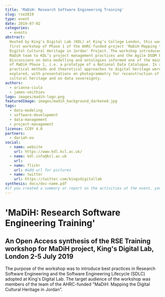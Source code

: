 ```yaml
---
title: 'MaDiH: Research Software Engineering Training'
slug: rse2019
type: event
date: 2019-07-02
categories:
  - events
abstract:
  Hosted by King’s Digital Lab (KDL) at King’s College London, this was the
  first workshop of Phase 1 of the AHRC-funded project 'MaDiH Mapping the
  Digital Cultural Heritage in Jordan' Project. The workshop introduced the
  MaDiH team to KDL’s project management practices and the Agile DSDM Process.
  Discussions on data modelling and ontologies informed one of the main outcomes
  of MaDiH Phase 1, i.e. a prototype of a National Data Catalogue. In addition,
  practical methods and theoretical approaches to digital heritage were
  explored, with presentations on photogrammetry for reconstruction of destroyed
  cultural heritage and on data sovereignty.
authors:
  - arianna-ciula
  - james-smithies
logo: images/madih-logo.png
featuredImage: images/madih_background_darkened.jpg
tags:
  - data-modeling
  - software-development
  - data-management
  - project-management
license: CCBY 4.0
partners:
  - dariah-eu
social:
  - name: website
    url: https://www.kdl.kcl.ac.uk/
  - name: kdl-info@kcl.ac.uk
    url:
  - name: flickr
    url: #add url for pictures
  - name: twitter
    url: https://twitter.com/kingsdigitallab
synthesis: docs/doc-name.pdf
#if you created a summary or report on the activities at the event, you can include it here as a .pdf.
---
```


# 'MaDiH: Research Software Engineering Training'

## An Open Access synthesis of the RSE Training workshop for MaDiH project, King's Digital Lab, London 2-5 July 2019

The purpose of the workshop was to introduce best practices in Research Software
Engineering and the Software Engineering Lifecycle (SDLC) adopted at King's
Digital Lab. The target audience of the workshop was members of the team of the
AHRC-funded "MaDiH: Mapping the Digital Cultural Heritage in Jordan".
